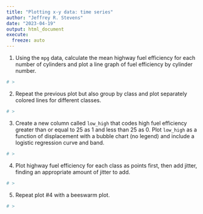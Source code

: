 ```yaml
---
title: "Plotting x-y data: time series"
author: "Jeffrey R. Stevens"
date: "2023-04-19"
output: html_document
execute:
  freeze: auto
---
```



1. Using the `mpg` data, calculate the mean highway fuel efficiency for each number of cylinders and plot a line graph of fuel efficiency by cylinder number.

```r
# >
```


2. Repeat the previous plot but also group by class and plot separately colored lines for different classes.

```r
# >
```


3. Create a new column called `low_high` that codes high fuel efficiency greater than or equal to 25 as 1 and less than 25 as 0. Plot `low_high` as a function of displacement with a bubble chart (no legend) and include a logistic regression curve and band.

```r
# >
```


4. Plot highway fuel efficiency for each class as points first, then add jitter, finding an appropriate amount of jitter to add.

```r
# >
```


5. Repeat plot #4 with a beeswarm plot.

```r
# >
```

